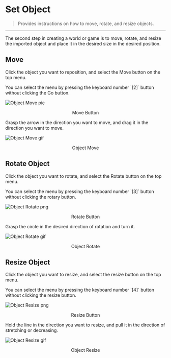 
# Set Object

> Provides instructions on how to move, rotate, and resize objects.

---

The second step in creating a world or game is to move, rotate, and resize the imported object and place it in the desired size in the desired position.

## Move

Click the object you want to reposition, and select the Move button on the top menu.

<Callout type="info" emoji="ℹ️">
  You can select the menu by pressing the keyboard number `[2]` button without
  clicking the Go button.
</Callout>

![Object Move pic](../../../../images/object-move.png)

<p align="center">Move Button</p>

Grasp the arrow in the direction you want to move, and drag it in the direction you want to move.

![Object Move gif](../../../../images/object-move.gif)

<p align="center">Object Move</p>

## Rotate Object

Click the object you want to rotate, and select the Rotate button on the top menu.

<Callout type="info" emoji="ℹ️">
  You can select the menu by pressing the keyboard number `[3]` button without
  clicking the rotary button.
</Callout>

![Object Rotate png](../../../../images/object-rotate.png)

<p align="center">Rotate Button</p>

Grasp the circle in the desired direction of rotation and turn it.

![Object Rotate gif](../../../../images/object-rotate.gif)

<p align="center">Object Rotate</p>

## Resize Object

Click the object you want to resize, and select the resize button on the top menu.

<Callout type="info" emoji="ℹ️">
  You can select the menu by pressing the keyboard number `[4]` button without
  clicking the resize button.
</Callout>

![Object Resize png](../../../../images/object-resize.png)

<p align="center">Resize Button</p>

Hold the line in the direction you want to resize, and pull it in the direction of stretching or decreasing.

![Object Resize gif](../../../../images/object-resize.gif)

<p align="center">Object Resize</p>
